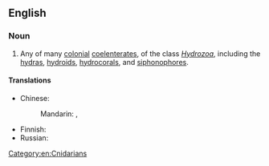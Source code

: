 ==English==

===Noun===
{{en-noun}}

# Any of many [[colonial]] [[coelenterate]]s, of the class ''[[Hydrozoa]]'', including the [[hydra]]s, [[hydroid]]s, [[hydrocoral]]s, and [[siphonophore]]s.

====Translations====
{{trans-top|colonial coelenterates of the class ''Hydrozoa''}}
* Chinese:
*: Mandarin: {{t|cmn|水螅蟲類|sc=Hani}}, {{t|cmn|水螅虫类|tr=shuǐxī chónglèi|sc=Hani}}
{{trans-mid}}
* Finnish: {{t|fi|polyyppieläin}}
* Russian: {{t+|ru|гидрозо́й|m}}
{{trans-bottom}}

[[Category:en:Cnidarians]]